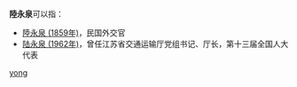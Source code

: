 '''陸永泉'''可以指：
* [[陸永泉_(1859年)|陸永泉 (1859年)]]，民国外交官
* [[陆永泉_(1962年)|陆永泉 (1962年)]]，曾任江苏省交通运输厅党组书记、厅长，第十三届全国人大代表

{{disambig}}

[[Category:三字陆姓人名消歧义|yong]]